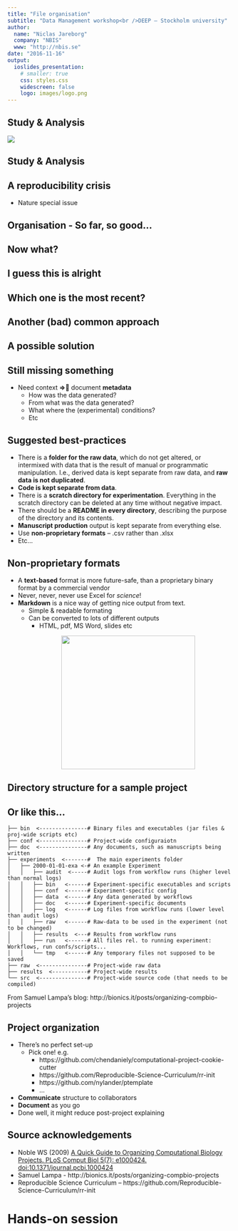 ```yaml
---
title: "File organisation"
subtitle: "Data Management workshop<br />DEEP – Stockholm university"
author: 
  name: "Niclas Jareborg"
  company: "NBIS"
  www: "http://nbis.se"
date: "2016-11-16"
output:
  ioslides_presentation:
    # smaller: true
    css: styles.css
    widescreen: false
    logo: images/logo.png
---
```


## Study & Analysis
![](images/org/dlc-planning.png)

## Study & Analysis

## A reproducibility crisis
- Nature special issue

## Organisation - So far, so good…

## Now what?

## I guess this is alright

## Which one is the most recent?

## Another (bad) common approach

## A possible solution

## Still missing something
- Need context **=>** document **metadata**
    - How was the data generated?
    - From what was the data generated?
    - What where the (experimental) conditions?
    - Etc

## Suggested best-practices
- There is a **folder for the raw data**, which do not get altered, or intermixed with data that is the result of manual or programmatic manipulation. I.e., derived data is kept separate from raw data, and **raw data is not duplicated**.
- **Code is kept separate from data**.
- There is a **scratch directory for experimentation**. Everything in the scratch directory can be deleted at any time without negative impact.
- There should be a **README in every directory**, describing the purpose of the directory and its contents.
- **Manuscript production** output is kept separate from everything else.
- Use **non-proprietary formats** – .csv rather than .xlsx
- Etc…

## Non-proprietary formats
- A **text-based** format is more future-safe, than a proprietary binary format by a commercial vendor
- Never, never, never use Excel for _science_!
- **Markdown** is a nice way of getting nice output from text.
    - Simple & readable formating
    - Can be converted to lots of different outputs
        - HTML, pdf, MS Word, slides etc
<div class="midcenter" style="margin-left: 50px; margin-top: 0px;">
<img src="images/rmd-formats.png" width="300px" />
</div>

## Directory structure for a sample project

## Or like this… {.smaller}
~~~~
├── bin  <---------------# Binary files and executables (jar files & proj-wide scripts etc)
├── conf <---------------# Project-wide configuraiotn
├── doc  <---------------# Any documents, such as manuscripts being written
├── experiments  <-------#  The main experiments folder
│   ├── 2000-01-01-exa <-# An example Experiment
│   │   ├── audit  <-----# Audit logs from workflow runs (higher level than normal logs)
│   │   ├── bin   <------# Experiment-specific executables and scripts
│   │   ├── conf  <------# Experiment-specific config
│   │   ├── data  <------# Any data generated by workflows
│   │   ├── doc   <------# Experiment-specific documents
│   │   ├── log   <------# Log files from workflow runs (lower level than audit logs)
│   │   ├── raw   <------# Raw-data to be used in the experiment (not to be changed)
│   │   ├── results  <---# Results from workflow runs
│   │   ├── run   <------# All files rel. to running experiment: Workflows, run confs/scripts...
│   │   └── tmp   <------# Any temporary files not supposed to be saved
├── raw  <---------------# Project-wide raw data
├── results  <-----------# Project-wide results
└── src  <---------------# Project-wide source code (that needs to be compiled)
~~~~

From Samuel Lampa’s blog: http://bionics.it/posts/organizing-compbio-projects


## Project organization
- There’s no perfect set-up
    - Pick one! e.g.
        - https://github.com/chendaniely/computational-project-cookie-cutter
        - https://github.com/Reproducible-Science-Curriculum/rr-init
        - https://github.com/nylander/ptemplate
        - …
- **Communicate** structure to collaborators
- **Document** as you go
- Done well, it might reduce post-project explaining
 
## Source acknowledgements
- Noble WS (2009) [A Quick Guide to Organizing Computational Biology Projects. PLoS Comput Biol 5(7): e1000424. doi:10.1371/journal.pcbi.1000424](http://journals.plos.org/ploscompbiol/article?id=info:doi/10.1371/journal.pcbi.1000424)
- Samuel Lampa - http://bionics.it/posts/organizing-compbio-projects
- Reproducible Science Curriculum – https://github.com/Reproducible-Science-Curriculum/rr-init


# Hands-on session
